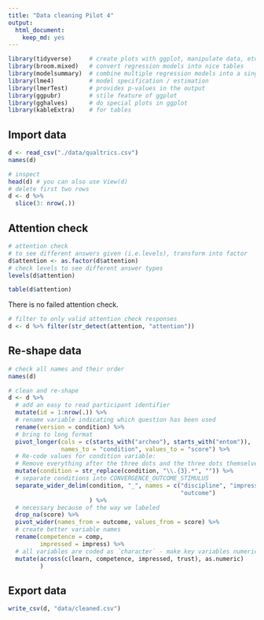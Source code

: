 ```yaml
---
title: "Data cleaning Pilot 4"
output: 
  html_document: 
    keep_md: yes
---
```


```r
library(tidyverse)     # create plots with ggplot, manipulate data, etc.
library(broom.mixed)   # convert regression models into nice tables
library(modelsummary)  # combine multiple regression models into a single table
library(lme4)          # model specification / estimation 
library(lmerTest)      # provides p-values in the output
library(ggpubr)        # stile feature of ggplot
library(gghalves)      # do special plots in ggplot
library(kableExtra)    # for tables
```

## Import data
```r
d <- read_csv("./data/qualtrics.csv")
names(d)
```

```r
# inspect
head(d) # you can also use View(d)
# delete first two rows
d <- d %>% 
  slice(3: nrow(.)) 
```

## Attention check
```r
# attention check
# to see different answers given (i.e.levels), transform into factor
d$attention <- as.factor(d$attention)
# check levels to see different answer types
levels(d$attention) 

table(d$attention)
```

There is no failed attention check. 

```r
# filter to only valid attention check responses
d <- d %>% filter(str_detect(attention, "attention"))
```

## Re-shape data

```r
# check all names and their order
names(d)
```


```r
# clean and re-shape
d <- d %>% 
  # add an easy to read participant identifier
  mutate(id = 1:nrow(.)) %>% 
  # rename variable indicating which question has been used
  rename(version = condition) %>% 
  # bring to long format
  pivot_longer(cols = c(starts_with("archeo"), starts_with("entom")), 
               names_to = "condition", values_to = "score") %>% 
  # Re-code values for condition variable:
  # Remove everything after the three dots and the three dots themselves
  mutate(condition = str_replace(condition, "\\.{3}.*", "")) %>% 
  # separate conditions into CONVERGENCE_OUTCOME_STIMULUS
  separate_wider_delim(condition, "_", names = c("discipline", "impressiveness", 
                                                 "outcome")
                       ) %>%
  # necessary because of the way we labeled
  drop_na(score) %>% 
  pivot_wider(names_from = outcome, values_from = score) %>% 
  # create better variable names
  rename(competence = comp, 
         impressed = impress) %>% 
  # all variables are coded as `character` - make key variables numeric
  mutate(across(c(learn, competence, impressed, trust), as.numeric)
         )
```

## Export data

```r
write_csv(d, "data/cleaned.csv")
```